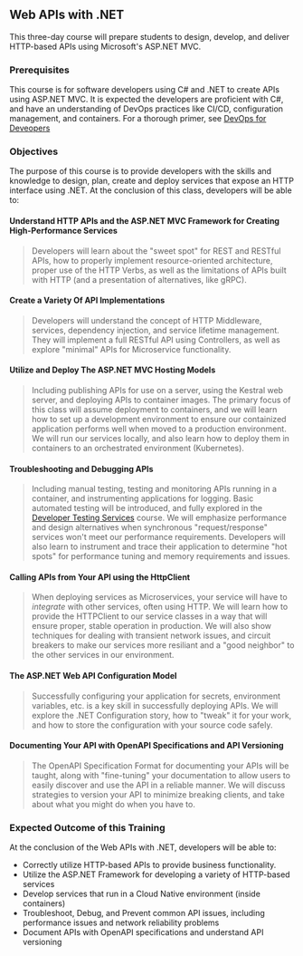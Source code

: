 ## Web APIs with .NET

This three-day course will prepare students to design, develop, and deliver HTTP-based APIs using Microsoft's ASP.NET MVC.

### Prerequisites

This course is for software developers using C# and .NET to create APIs using ASP.NET MVC. It is expected the developers are proficient with C#, and have an understanding of DevOps practices like CI/CD, configuration management, and containers. For a thorough primer, see [DevOps for Deveopers](#devops-for-developers)

### Objectives

The purpose of this course is to provide developers with the skills and knowledge to design, plan, create and deploy services that expose an HTTP interface using .NET. At the conclusion of this class, developers will be able to:

#### Understand HTTP APIs and the ASP.NET MVC Framework for Creating High-Performance Services

> Developers will learn about the "sweet spot" for REST and RESTful APIs, how to properly implement resource-oriented architecture, proper use of the HTTP Verbs, as well as the limitations of APIs built with HTTP (and a presentation of alternatives, like gRPC).

#### Create a Variety Of API Implementations

> Developers will understand the concept of HTTP Middleware, services, dependency injection, and service lifetime management. They will implement a full RESTful API using Controllers, as well as explore "minimal" APIs for Microservice functionality.

#### Utilize and Deploy The ASP.NET MVC Hosting Models

> Including publishing APIs for use on a server, using the Kestral web server, and deploying APIs to container images. The primary focus of this class will assume deployment to containers, and we will learn how to set up a development environment to ensure our containized application performs well when moved to a production environment. We will run our services locally, and also learn how to deploy them in containers to an orchestrated environment (Kubernetes).

#### Troubleshooting and Debugging APIs

> Including manual testing, testing and monitoring APIs running in a container, and instrumenting applications for logging. Basic automated testing will be introduced, and fully explored in the [Developer Testing Services](#developer-testing-services-and-apis) course. We will emphasize performance and design alternatives when synchronous "request/response" services won't meet our performance requirements. Developers will also learn to instrument and trace their application to determine "hot spots" for performance tuning and memory requirements and issues.

#### Calling APIs from Your API using the HttpClient

> When deploying services as Microservices, your service will have to _integrate_ with other services, often using HTTP. We will learn how to provide the HTTPClient to our service classes in a way that will ensure proper, stable operation in production. We will also show techniques for dealing with transient network issues, and circuit breakers to make our services more resiliant and a "good neighbor" to the other services in our environment.

#### The ASP.NET Web API Configuration Model

> Successfully configuring your application for secrets, environment variables, etc. is a key skill in successfully deploying APIs. We will explore the .NET Configuration story, how to "tweak" it for your work, and how to store the configuration with your source code safely.

#### Documenting Your API with OpenAPI Specifications and API Versioning

> The OpenAPI Specification Format for documenting your APIs will be taught, along with "fine-tuning" your documentation to allow users to easily discover and use the API in a reliable manner. We will discuss strategies to version your API to minimize breaking clients, and take about what you might do when you have to.

### Expected Outcome of this Training

At the conclusion of the Web APIs with .NET, developers will be able to:

- Correctly utilize HTTP-based APIs to provide business functionality.
- Utilize the ASP.NET Framework for developing a variety of HTTP-based services
- Develop services that run in a Cloud Native environment (inside containers)
- Troubleshoot, Debug, and Prevent common API issues, including performance issues and network reliability problems
- Document APIs with OpenAPI specifications and understand API versioning
